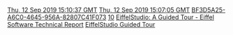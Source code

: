 [[Property:modification_date|Thu, 12 Sep 2019 15:10:37 GMT]]
[[Property:publication_date|Thu, 12 Sep 2019 15:07:05 GMT]]
[[Property:uuid|BF3D5A25-A6C0-4645-956A-82807C41F073]]
[[Property:weight|10]]
[[Property:title|EiffelStudio: A Guided Tour - Eiffel Software Technical Report]]
[[Property:link_title|EiffelStudio Guided Tour]]

{{UnderConstruction|PLACE HOLDER FOR WORK IN PROGRESS}}